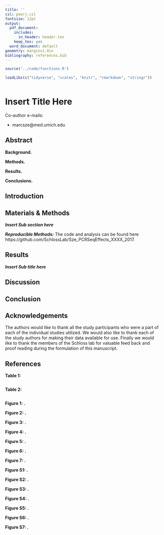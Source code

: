 ```yaml
---
title: ''
csl: peerj.csl
fontsize: 12pt
output:
  pdf_document:
    includes:
      in_header: header.tex
    keep_tex: yes
  word_document: default
geometry: margin=1.0in
bibliography: references.bib
---
```


```r

source('../code/functions.R')

loadLibs(c("tidyverse", "scales", "knitr", "rmarkdown", "stringr"))

```

```r


```



# Insert Title Here

\begin{center}
\vspace{25mm}

Marc A Sze${^1}$ and Patrick D Schloss${^1}$${^\dagger}$

\vspace{20mm}

$\dagger$ To whom correspondence should be addressed: pschloss@umich.edu

$1$ Department of Microbiology and Immunology, University of Michigan, Ann Arbor, MI




\end{center}

Co-author e-mails:

* marcsze@med.umich.edu



\newpage
\linenumbers

## Abstract

**Background.** 

**Methods.**

**Results.** 

**Conclusions.** 




\newpage


## Introduction




\newpage

## Materials & Methods

***Insert Sub section here***



***Reproducible Methods:***
The code and analysis can be found here https://github.com/SchlossLab/Sze_PCRSeqEffects_XXXX_2017. 


\newpage


## Results

***Insert Sub title here***




\newpage

## Discussion



\newpage

## Conclusion



\newpage



## Acknowledgements

The authors would like to thank all the study participants who were a part of each of the individual studies utilized. We would also like to thank each of the study authors for making their data available for use. Finally we would like to thank the members of the Schloss lab for valuable feed back and proof reading during the formulation of this manuscript.

\newpage

## References

<div id="refs"></div>

\newpage


**Table 1: **

\footnotesize

```r


```

\normalsize
\newpage

**Table 2: **

\footnotesize

```r


```

\normalsize
\newpage



**Figure 1: .** 

**Figure 2: .** 

**Figure 3: .**

**Figure 4: .** 

**Figure 5: .** 

**Figure 6: .** 

**Figure 7: .**  


\newpage


**Figure S1: .**

**Figure S2: .** 

**Figure S3: .** 

**Figure S4: .** 

**Figure S5: .** 

**Figure S6: .** 

**Figure S7: .** 

\newpage
